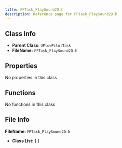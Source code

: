 ```yaml
---
title: FPTask_PlaySound2D.h
description: Reference page for FPTask_PlaySound2D.h
---
```


## Class Info
- __Parent Class:__ `UFlowPilotTask`
- __FileName:__ `FPTask_PlaySound2D.h`

## Properties

No properties in this class

## Functions

No functions in this class

## File Info

__FileName:__ `FPTask_PlaySound2D.h`
- __Class List:__ 
[  ]
